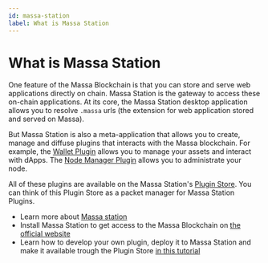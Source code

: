 ```yaml
---
id: massa-station
label: What is Massa Station
---
```

# What is Massa Station

One feature of the Massa Blockchain is that you can store and serve web applications directly on chain. Massa Station is the gateway to access these on-chain applications. 
At its core, the Massa Station desktop application allows you to resolve `.massa` urls (the extension for web application stored and served on Massa). 

But Massa Station is also a meta-application that allows you to create, manage and diffuse plugins that interacts with the Massa blockchain. For example, the [Wallet Plugin](/docs/build/massa-station/wallet) allows you to manage your assets and interact with dApps. The [Node Manager Plugin](https://github.com/massalabs/station-massa-node-manager) allows you to administrate your node.

All of these plugins are available on the Massa Station's [Plugin Store](https://github.com/massalabs/station-store). You can think of this Plugin Store as a packet manager for Massa Station Plugins.

- Learn more about [Massa station](/docs/learn/massa-station)
- Install Massa Station to get access to the Massa Blockchain on [the official website](https://station.massa.net/)
- Learn how to develop your own plugin, deploy it to Massa Station and make it available trough the Plugin Store [in this tutorial](/docs/tutorial)